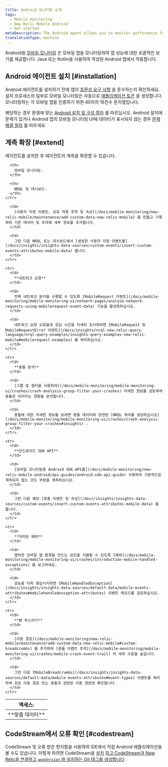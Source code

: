 ```yaml
---
title: Android 모니터링 소개
tags:
  - Mobile monitoring
  - New Relic Mobile Android
  - Get started
metaDescription: The Android agent allows you to monitor performance for Android apps written using Java or Kotlin.
translationType: machine
---
```


Android용 [모바일 모니터링](/docs/mobile-monitoring/new-relic-mobile/getting-started/introduction-new-relic-mobile) 은 모바일 앱을 모니터링하여 앱 성능에 대한 포괄적인 보기를 제공합니다. Java 또는 Kotlin을 사용하여 작성된 Android 앱에서 작동합니다.

## Android 에이전트 설치 [#installation]

Android 에이전트를 설치하기 전에 앱이 [호환성 요구 사항](/docs/mobile-monitoring/new-relic-mobile-android/get-started/new-relic-android-compatibility-requirements) 을 준수하는지 확인하세요. 설치 프로세스의 일부로 모바일 모니터링은 자동으로 [애플리케이션 토큰](/docs/mobile-monitoring/new-relic-mobile/maintenance/viewing-your-application-token) 을 생성합니다. 모니터링하는 각 모바일 앱을 인증하기 위한 40자의 16진수 문자열입니다.

해당하는 경우 환경에 맞는 [Android 설치 및 구성 절차](/docs/mobile-monitoring/new-relic-mobile-android/install-configure) 를 따르십시오. Android 설치에 문제가 있거나 Android 앱의 모바일 모니터링 UI에 데이터가 표시되지 않는 경우 [문제 해결 절차](/docs/mobile-monitoring/new-relic-mobile-android/troubleshoot/no-data-appears-android) 를 따르세요.

## 계측 확장 [#extend]

에이전트를 설치한 후 에이전트의 계측을 확장할 수 있습니다.

<table>
  <thead>
    <tr>
      <th style={{ width: "150px" }}>
        액세스:
      </th>

      <th>
        모바일 모니터링:
      </th>

      <th>
        NRQL 및 대시보드:
      </th>
    </tr>
  </thead>

  <tbody>
    <tr>
      <td>
        **맞춤 데이터**
      </td>

      <td>
        [사용자 지정 이벤트, 상호 작용 추적 및 속성](/docs/mobile-monitoring/new-relic-mobile/maintenance/add-custom-data-new-relic-mobile) 을 만들고 기록하여 기존 데이터 및 추적에 세부 정보를 추가합니다.
      </td>

      <td>
        그런 다음 NRQL 또는 대시보드에서 [생성한 사용자 지정 이벤트를](/docs/insights/insights-data-sources/custom-events/insert-custom-events-attributes-mobile-data) 봅니다.
      </td>
    </tr>

    <tr>
      <td>
        **네트워크 요청**
      </td>

      <td>
        전체 네트워크 분석을 수행할 수 있도록 [MobileRequest 이벤트](/docs/mobile-monitoring/mobile-monitoring-ui/network-pages/analyze-network-requests-using-mobilerequest-event-data) 기능을 활성화하십시오.
      </td>

      <td>
        네트워크 요청 오류율과 응답 시간을 자세히 조사하려면 [MobileRequest 및 MobileRequestError 이벤트](/docs/insights/nrql-new-relic-query-language/nrql-query-examples/insights-query-examples-new-relic-mobile#mobilerequest-examples) 를 쿼리하십시오.
      </td>
    </tr>

    <tr>
      <td>
        **충돌 분석**
      </td>

      <td>
        [그룹 및 필터를 사용하여](/docs/mobile-monitoring/mobile-monitoring-ui/crashes/crash-analysis-group-filter-your-crashes) 자세한 정보를 검토하여 충돌로 이어지는 경향을 분석합니다.
      </td>

      <td>
        충돌에 대한 자세한 정보를 보려면 충돌 데이터와 관련된 [NRQL 쿼리를 생성하십시오](/docs/mobile-monitoring/mobile-monitoring-ui/crashes/crash-analysis-group-filter-your-crashes#insights) .
      </td>
    </tr>

    <tr>
      <td>
        **안드로이드 SDK API**
      </td>

      <td>
        [모바일 모니터링용 Android SDK API를](/docs/mobile-monitoring/new-relic-mobile-android/api-guides/android-sdk-api-guide) 사용하여 기본적으로 계측되지 않는 코드 부분을 계측하십시오.
      </td>

      <td>
        그런 다음 해당 [맞춤 이벤트 및 속성](/docs/insights/insights-data-sources/custom-events/insert-custom-events-attributes-mobile-data) 을 봅니다.
      </td>
    </tr>

    <tr>
      <td>
        **처리된 예외**
      </td>

      <td>
        열악한 모바일 앱 환경을 만드는 요인을 식별할 수 있도록 [예외](/docs/mobile-monitoring/mobile-monitoring-ui/crashes/introduction-mobile-handled-exceptions) 를 보고하세요.
      </td>

      <td>
        성능을 더욱 향상시키려면 [MobileHandledException](/docs/insights/insights-data-sources/default-data/mobile-events-attributes#mobilehandledexception-attributes) 이벤트 레코드를 검토하십시오.
      </td>
    </tr>

    <tr>
      <td>
        **빵 부스러기**
      </td>

      <td>
        [이동 경로](/docs/mobile-monitoring/new-relic-mobile/maintenance/add-custom-data-new-relic-mobile#custom-breadcrumbs) 를 추가하여 [충돌 이벤트 추적](/docs/mobile-monitoring/mobile-monitoring-ui/crashes/mobile-crash-event-trail) 의 세부 수준을 높입니다.
      </td>

      <td>
        그런 다음 [MobileBreadcrumbs](/docs/insights/insights-data-sources/default-data/mobile-events-attributes#event-types) 이벤트를 쿼리하여 모든 이동 경로 또는 충돌과 관련된 이동 경로만 확인합니다.
      </td>
    </tr>
  </tbody>
</table>

## CodeStream에서 오류 확인 [#codestream]

CodeStream 및 오류 받은 편지함을 사용하여 IDE에서 직접 Android 애플리케이션을 볼 수도 있습니다. 이렇게 하려면 CodeStream을 [설치](/docs/codestream/start-here/install-codestream) [하고 CodeStream과 New Relic을 연결하고](/docs/codestream/start-here/codestream-new-relic/#connect) [`appVersion` 와 일치하는 Git 태그를 생성합니다](/docs/codestream/start-here/codestream-new-relic/#android) .